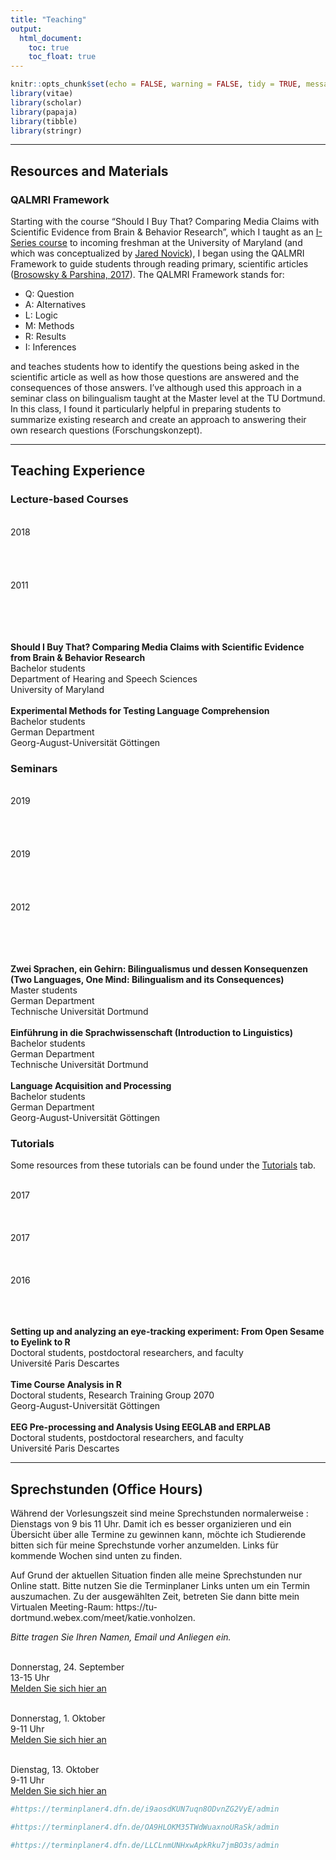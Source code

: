 ```yaml
---
title: "Teaching"
output:
  html_document:
    toc: true
    toc_float: true
---
```


```r
knitr::opts_chunk$set(echo = FALSE, warning = FALSE, tidy = TRUE, message = FALSE, error = FALSE)
library(vitae)
library(scholar)
library(papaja)
library(tibble)
library(stringr)
```

----

## Resources and Materials

### QALMRI Framework

Starting with the course "Should I Buy That? Comparing Media Claims with Scientific Evidence from Brain & Behavior Research", which I taught as an [I-Series course](https://gened.umd.edu/i-series/iseries.html) to incoming freshman at the University of Maryland (and which was conceptualized by [Jared Novick](https://hesp.umd.edu/facultyprofile/novick/jared)), I began using the QALMRI Framework to guide students through reading primary, scientific articles ([Brosowsky & Parshina, 2017](https://pdfs.semanticscholar.org/3bed/03eae99d886c3c7967419d3d3cfcb132b1ee.pdf)). The QALMRI Framework stands for:

 * Q: Question
 * A: Alternatives
 * L: Logic
 * M: Methods
 * R: Results
 * I: Inferences
 
and teaches students how to identify the questions being asked in the scientific article as well as how those questions are answered and the consequences of those answers. I've although used this approach in a seminar class on bilingualism taught at the Master level at the TU Dortmund. In this class, I found it particularly helpful in preparing students to summarize existing research and create an approach to answering their own research questions (Forschungskonzept).

----

## Teaching Experience

### Lecture-based Courses

<div class = "row">
  
<div class = "col-sm-2">
<br>2018
<br>
<br>
<br>
<br>
<br>2011
<br>
<br>
<br>
<br>
</div>
  
<div class = "col-lg-6">
<br>**Should I Buy That? Comparing Media Claims with Scientific Evidence from Brain & Behavior Research**
<br>Bachelor students
<br>Department of Hearing and Speech Sciences
<br>University of Maryland
<br>
<br>**Experimental Methods for Testing Language Comprehension**
<br>Bachelor students
<br>German Department
<br>Georg-August-Universität Göttingen
<br>
</div>
</div> 


### Seminars

<div class = "row">
  
<div class = "col-sm-2">
<br>2019
<br>
<br>
<br>
<br>
<br>2019
<br>
<br>
<br>
<br>
<br>2012
<br>
<br>
<br>
<br>
</div>
  
<div class = "col-lg-6">
<br>**Zwei Sprachen, ein Gehirn: Bilingualismus und dessen Konsequenzen (Two Languages, One Mind: Bilingualism and its Consequences)**
<br>Master students
<br>German Department
<br>Technische Universität Dortmund
<br>
<br>**Einführung in die Sprachwissenschaft (Introduction to Linguistics)**
<br>Bachelor students
<br>German Department
<br>Technische Universität Dortmund
<br>
<br>**Language Acquisition and Processing**
<br>Bachelor students
<br>German Department
<br>Georg-August-Universität Göttingen
<br>
</div>
</div> 


### Tutorials

Some resources from these tutorials can be found under the [Tutorials](Tutorials.html) tab.

<div class = "row">
  
<div class = "col-sm-2">
<br>2017
<br>
<br>
<br>
<br>2017
<br>
<br>
<br>
<br>2016
<br>
<br>
<br>
</div>
  
<div class = "col-lg-6">
<br>**Setting up and analyzing an eye-tracking experiment: From Open Sesame to Eyelink to R**
<br>Doctoral students, postdoctoral researchers, and faculty
<br>Université Paris Descartes
<br>
<br>**Time Course Analysis in R**
<br>Doctoral students, Research Training Group 2070
<br>Georg-August-Universität Göttingen
<br>
<br>**EEG Pre-processing and Analysis Using EEGLAB and ERPLAB**
<br>Doctoral students, postdoctoral researchers, and faculty
<br>Université Paris Descartes
<br>
</div>
</div> 


----

## Sprechstunden (Office Hours)

Während der Vorlesungszeit sind meine Sprechstunden normalerweise :
Dienstags von 9 bis 11 Uhr. Damit ich es besser organizieren und ein Übersicht über alle Termine zu gewinnen kann, möchte ich Studierende bitten sich für meine Sprechstunde vorher anzumelden. Links für kommende Wochen sind unten zu finden. 

Auf Grund der aktuellen Situation finden alle meine Sprechstunden nur Online statt. Bitte nutzen Sie die Terminplaner Links unten um ein Termin auszumachen. Zu der ausgewählten Zeit, betreten Sie dann bitte mein Virtualen Meeting-Raum: https://tu-dortmund.webex.com/meet/katie.vonholzen.

*Bitte tragen Sie Ihren Namen, Email und Anliegen ein.*

<br>Donnerstag, 24. September
<br>13-15 Uhr
<br> [Melden Sie sich hier an](https://terminplaner4.dfn.de/i9aosdKUN7uqn8OD)

<br>Donnerstag, 1. Oktober
<br>9-11 Uhr
<br> [Melden Sie sich hier an](https://terminplaner4.dfn.de/OA9HLOKM35TWdWua)


<br>Dienstag, 13. Oktober
<br>9-11 Uhr
<br> [Melden Sie sich hier an](https://terminplaner4.dfn.de/LLCLnmUNHxwApkRk)


```r

#https://terminplaner4.dfn.de/i9aosdKUN7uqn8ODvnZG2VyE/admin

```

```r

#https://terminplaner4.dfn.de/OA9HLOKM35TWdWuaxnoURaSk/admin

```

```r

#https://terminplaner4.dfn.de/LLCLnmUNHxwApkRku7jmBO3s/admin

```
